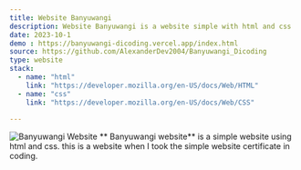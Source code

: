```yaml
---
title: Website Banyuwangi
description: Website Banyuwangi is a website simple with html and css .
date: 2023-10-1
demo : https://banyuwangi-dicoding.vercel.app/index.html
source: https://github.com/AlexanderDev2004/Banyuwangi_Dicoding
type: website
stack:
  - name: "html"
    link: "https://developer.mozilla.org/en-US/docs/Web/HTML"
  - name: "css"
    link: "https://developer.mozilla.org/en-US/docs/Web/CSS"
  
---
```


![Banyuwangi Website](/src/assets/image/website/WebsiteBanyuwangi.png)
** Banyuwangi website** is a simple website using html and css. this is a website when I took the simple website certificate in coding. 